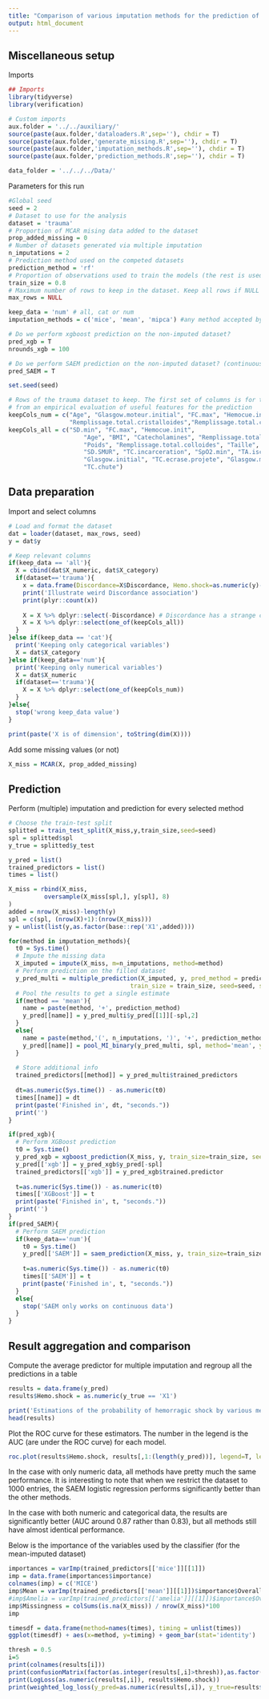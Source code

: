 ```yaml
---
title: "Comparison of various imputation methods for the prediction of haemorrhagic shock (numerical data only)"
output: html_document
---
```

  
## Miscellaneous setup
Imports
```r
## Imports
library(tidyverse)
library(verification)

# Custom imports
aux.folder = '../../auxiliary/'
source(paste(aux.folder,'dataloaders.R',sep=''), chdir = T)
source(paste(aux.folder,'generate_missing.R',sep=''), chdir = T)
source(paste(aux.folder,'imputation_methods.R',sep=''), chdir = T)
source(paste(aux.folder,'prediction_methods.R',sep=''), chdir = T)

data_folder = '../../../Data/'
```

Parameters for this run
```r
#Global seed
seed = 2
# Dataset to use for the analysis
dataset = 'trauma'
# Proportion of MCAR mising data added to the dataset
prop_added_missing = 0
# Number of datasets generated via multiple imputation
n_imputations = 2
# Prediction method used on the competed datasets
prediction_method = 'rf'
# Proportion of observations used to train the models (the rest is used for evaluation)
train_size = 0.8
# Maximum number of rows to keep in the dataset. Keep all rows if NULL
max_rows = NULL

keep_data = 'num' # all, cat or num
imputation_methods = c('mice', 'mean', 'mipca') #any method accepted by the *impute* method from prediction_methods.R

# Do we perform xgboost prediction on the non-imputed dataset?
pred_xgb = T
nrounds_xgb = 100

# Do we perform SAEM prediction on the non-imputed dataset? (continuous data only)
pred_SAEM = T

set.seed(seed)
```

```r
# Rows of the trauma dataset to keep. The first set of columns is for the numeric variables as in Wei's work. The second is 
# from an empirical evaluation of useful features for the prediction
keepCols_num = c("Age", "Glasgow.moteur.initial", "FC.max", "Hemocue.init",
                 "Remplissage.total.cristalloides","Remplissage.total.colloides", "SD.min", "SD.SMUR")
keepCols_all = c("SD.min", "FC.max", "Hemocue.init", 
                     "Age", "BMI", "Catecholamines", "Remplissage.total.cristalloides", 
                     "Poids", "Remplissage.total.colloides", "Taille", "FC.SMUR", 
                     "SD.SMUR", "TC.incarceration", "SpO2.min", "TA.ischemie", "TA.amputation", 
                     "Glasgow.initial", "TC.ecrase.projete", "Glasgow.moteur.initial", 
                     "TC.chute")
```

## Data preparation
Import and select columns

```r
# Load and format the dataset
dat = loader(dataset, max_rows, seed)
y = dat$y

# Keep relevant columns
if(keep_data == 'all'){
  X = cbind(dat$X_numeric, dat$X_category)
  if(dataset=='trauma'){
    x = data.frame(Discordance=X$Discordance, Hemo.shock=as.numeric(y)-1)
    print('Illustrate weird Discordance association')
    print(plyr::count(x))
  
    X = X %>% dplyr::select(-Discordance) # Discordance has a strange correlation with y, it is removed (illustrated above)
    X = X %>% dplyr::select(one_of(keepCols_all)) 
  }
}else if(keep_data == 'cat'){
  print('Keeping only categorical variables')
  X = dat$X_category
}else if(keep_data=='num'){
  print('Keeping only numerical variables')
  X = dat$X_numeric
  if(dataset=='trauma'){
    X = X %>% dplyr::select(one_of(keepCols_num))
  }
}else{
  stop('wrong keep_data value')
}

print(paste('X is of dimension', toString(dim(X))))
```

Add some missing values (or not)
```r
X_miss = MCAR(X, prop_added_missing)
```

## Prediction
Perform (multiple) imputation and prediction for every selected method
```r
# Choose the train-test split
splitted = train_test_split(X_miss,y,train_size,seed=seed)
spl = splitted$spl
y_true = splitted$y_test

y_pred = list()
trained_predictors = list()
times = list()

X_miss = rbind(X_miss,
          oversample(X_miss[spl,], y[spl], 8)
)
added = nrow(X_miss)-length(y)
spl = c(spl, (nrow(X)+1):(nrow(X_miss)))
y = unlist(list(y,as.factor(base::rep('X1',added))))

for(method in imputation_methods){
  t0 = Sys.time()
  # Impute the missing data
  X_imputed = impute(X_miss, m=n_imputations, method=method)
  # Perform prediction on the filled dataset
  y_pred_multi = multiple_prediction(X_imputed, y, pred_method = prediction_method, 
                                  train_size = train_size, seed=seed, spl=spl)
  # Pool the results to get a single estimate
  if(method == 'mean'){
    name = paste(method, '+', prediction_method)
    y_pred[[name]] = y_pred_multi$y_pred[[1]][-spl,2]
  }
  else{
    name = paste(method,'(', n_imputations, ')', '+', prediction_method)
    y_pred[[name]] = pool_MI_binary(y_pred_multi, spl, method='mean', y_true=y)
  }
  
  # Store additional info
  trained_predictors[[method]] = y_pred_multi$trained_predictors
  
  dt=as.numeric(Sys.time()) - as.numeric(t0)
  times[[name]] = dt
  print(paste('Finished in', dt, "seconds."))
  print('')
}

if(pred_xgb){
  # Perform XGBoost prediction
  t0 = Sys.time()
  y_pred_xgb = xgboost_prediction(X_miss, y, train_size=train_size, seed=seed, nrounds = nrounds_xgb, spl=spl)
  y_pred[['xgb']] = y_pred_xgb$y_pred[-spl]
  trained_predictors[['xgb']] = y_pred_xgb$trained.predictor
 
  t=as.numeric(Sys.time()) - as.numeric(t0)
  times[['XGBoost']] = t
  print(paste('Finished in', t, "seconds."))
  print('')
}
if(pred_SAEM){
  # Perform SAEM prediction
  if(keep_data=='num'){
    t0 = Sys.time()
    y_pred[['SAEM']] = saem_prediction(X_miss, y, train_size=train_size, seed=seed, printevery=50, spl=spl)$y_pred[-spl] 
    
    t=as.numeric(Sys.time()) - as.numeric(t0)
    times[['SAEM']] = t
    print(paste('Finished in', t, "seconds."))
  }
  else{
    stop('SAEM only works on continuous data')
  }
}
```

## Result aggregation and comparison
Compute the average predictor for multiple imputation and regroup all the predictions in a table
```r
results = data.frame(y_pred)
results$Hemo.shock = as.numeric(y_true == 'X1')

print('Estimations of the probability of hemorragic shock by various methods')
head(results)
```

Plot the ROC curve for these estimators. The number in the legend is the AUC (are under the ROC curve) for each model.
```r
roc.plot(results$Hemo.shock, results[,1:(length(y_pred))], legend=T, leg.text=names(y_pred))
```

In the case with only numeric data, all methods have pretty much the same performance. It is interesting to note that when we restrict the dataset to 1000 entries, the SAEM logistic regression performs significantly better than the other methods. 

In the case with both numeric and categorical data, the results are significantly better (AUC around 0.87 rather than 0.83), but all methods still have almost identical performance.

Below is the importance of the variables used by the classifier (for the mean-imputed dataset)

```r
importances = varImp(trained_predictors[['mice']][[1]])
imp = data.frame(importances$importance)
colnames(imp) = c('MICE')
imp$Mean = varImp(trained_predictors[['mean']][[1]])$importance$Overall
#imp$Amelia = varImp(trained_predictors[['amelia']][[1]])$importance$Overall
imp$Missingness = colSums(is.na(X_miss)) / nrow(X_miss)*100
imp
```

```r
timesdf = data.frame(method=names(times), timing = unlist(times))
ggplot(timesdf) + aes(x=method, y=timing) + geom_bar(stat='identity')
```
```r
thresh = 0.5
i=5
print(colnames(results[i]))
print(confusionMatrix(factor(as.integer(results[,i]>thresh)),as.factor(results$Hemo.shock), positive='1'))
print(LogLoss(as.numeric(results[,i]), results$Hemo.shock))
print(weighted_log_loss(y_pred=as.numeric(results[,i]), y_true=results$Hemo.shock, y_train=splitted$y_train))
```

